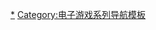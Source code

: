 {{Navbox
| name=幻想水滸傳系列
| title=[[幻想水滸傳系列]]
| state = {{{state|autocollapse}}}
| listclass = hlist

| group1=正傳系列
| list1=
* [[幻想水滸傳 (遊戲)|幻想水滸傳]]
* [[幻想水滸傳II]]
* [[幻想水滸傳III]]
* [[幻想水滸傳IV]]
* [[幻想水滸傳V]]

| group2=外傳系列
| list2=
* [[幻想水滸外傳Vol.1 哈路莫尼亞的劍士]]
* [[幻想水滸外傳Vol.2 水晶谷的決鬥]]
* [[幻夢狂想曲]]
* [[幻想水滸傳 黃道之輪]]

| group3=其他作品
| list3=
* [[幻想水滸傳 卡片傳說]]
| group4=衍生作品

| list4=
* [[幻想水滸傳III 命運的繼承者]]

| group5=遊戲架構
| list5=
* [[幻想水滸傳的世界觀]]
* [[27之真理紋章]]

| group6=相關
| list6=
* [[科樂美]]
* [[村山吉隆]]

}}<noinclude>
{{collapsible option}}

{{DEFAULTSORT:Gensou Suikoden}}
[[Category:幻想水滸傳系列|*]]
[[Category:电子游戏系列导航模板]]
</noinclude>